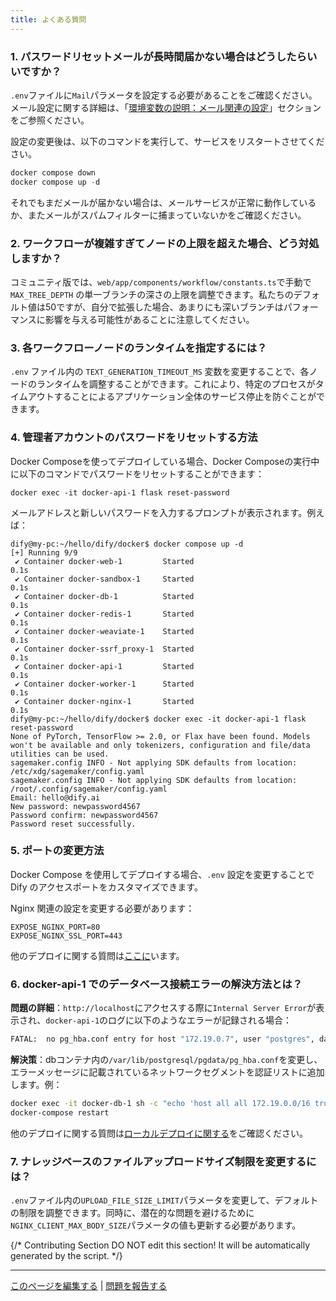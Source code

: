 ```yaml
---
title: よくある質問
---
```



### 1. パスワードリセットメールが長時間届かない場合はどうしたらいいですか？

`.env`ファイルに`Mail`パラメータを設定する必要があることをご確認ください。メール設定に関する詳細は、「[環境変数の説明：メール関連の設定](/ja-jp/getting-started/install-self-hosted/environments)」セクションをご参照ください。

設定の変更後は、以下のコマンドを実行して、サービスをリスタートさせてください。

```javascript
docker compose down
docker compose up -d
```

それでもまだメールが届かない場合は、メールサービスが正常に動作しているか、またメールがスパムフィルターに捕まっていないかをご確認ください。

### 2. ワークフローが複雑すぎてノードの上限を超えた場合、どう対処しますか？

コミュニティ版では、`web/app/components/workflow/constants.ts`で手動で `MAX_TREE_DEPTH` の単一ブランチの深さの上限を調整できます。私たちのデフォルト値は50ですが、自分で拡張した場合、あまりにも深いブランチはパフォーマンスに影響を与える可能性があることに注意してください。

### 3. 各ワークフローノードのランタイムを指定するには？

`.env` ファイル内の `TEXT_GENERATION_TIMEOUT_MS` 変数を変更することで、各ノードのランタイムを調整することができます。これにより、特定のプロセスがタイムアウトすることによるアプリケーション全体のサービス停止を防ぐことができます。

### 4. 管理者アカウントのパスワードをリセットする方法

Docker Composeを使ってデプロイしている場合、Docker Composeの実行中に以下のコマンドでパスワードをリセットすることができます：

```
docker exec -it docker-api-1 flask reset-password
```

メールアドレスと新しいパスワードを入力するプロンプトが表示されます。例えば：

```
dify@my-pc:~/hello/dify/docker$ docker compose up -d
[+] Running 9/9
 ✔ Container docker-web-1         Started                                                              0.1s 
 ✔ Container docker-sandbox-1     Started                                                              0.1s 
 ✔ Container docker-db-1          Started                                                              0.1s 
 ✔ Container docker-redis-1       Started                                                              0.1s 
 ✔ Container docker-weaviate-1    Started                                                              0.1s 
 ✔ Container docker-ssrf_proxy-1  Started                                                              0.1s 
 ✔ Container docker-api-1         Started                                                              0.1s 
 ✔ Container docker-worker-1      Started                                                              0.1s 
 ✔ Container docker-nginx-1       Started                                                              0.1s 
dify@my-pc:~/hello/dify/docker$ docker exec -it docker-api-1 flask reset-password
None of PyTorch, TensorFlow >= 2.0, or Flax have been found. Models won't be available and only tokenizers, configuration and file/data utilities can be used.
sagemaker.config INFO - Not applying SDK defaults from location: /etc/xdg/sagemaker/config.yaml
sagemaker.config INFO - Not applying SDK defaults from location: /root/.config/sagemaker/config.yaml
Email: hello@dify.ai
New password: newpassword4567
Password confirm: newpassword4567
Password reset successfully.
```

### 5. ポートの変更方法

Docker Compose を使用してデプロイする場合、`.env` 設定を変更することで Dify のアクセスポートをカスタマイズできます。

Nginx 関連の設定を変更する必要があります：

```
EXPOSE_NGINX_PORT=80
EXPOSE_NGINX_SSL_PORT=443
```

他のデプロイに関する質問は[ここに](/ja-jp/learn-more/faq/install-faq)います。

### 6. docker-api-1 でのデータベース接続エラーの解決方法とは？

**問題の詳細**：`http://localhost`にアクセスする際に`Internal Server Error`が表示され、`docker-api-1`のログに以下のようなエラーが記録される場合：

```bash
FATAL:  no pg_hba.conf entry for host "172.19.0.7", user "postgres", database "dify", no encryption
```

**解決策**：dbコンテナ内の`/var/lib/postgresql/pgdata/pg_hba.conf`を変更し、エラーメッセージに記載されているネットワークセグメントを認証リストに追加します。例：

```bash
docker exec -it docker-db-1 sh -c "echo 'host all all 172.19.0.0/16 trust' >> /var/lib/postgresql/data/pgdata/pg_hba.conf"
docker-compose restart
```

他のデプロイに関する質問は[ローカルデプロイに関する](../../learn-more/faq/install-faq)をご確認ください。

### 7. ナレッジベースのファイルアップロードサイズ制限を変更するには？

`.env`ファイル内の`UPLOAD_FILE_SIZE_LIMIT`パラメータを変更して、デフォルトの制限を調整できます。同時に、潜在的な問題を避けるために`NGINX_CLIENT_MAX_BODY_SIZE`パラメータの値も更新する必要があります。

{/*
Contributing Section
DO NOT edit this section!
It will be automatically generated by the script.
*/}

---

[このページを編集する](https://github.com/langgenius/dify-docs/edit/main/ja-jp/getting-started/install-self-hosted/faq.mdx) | [問題を報告する](https://github.com/langgenius/dify-docs/issues/new?title=ドキュメントの問題%3A%20&body=%23%23%20問題の説明%0A%3C%21--%20発見した問題について簡単に説明してください%20--%3E%0A%0A%23%23%20ページリンク%0Ahttps%3A%2F%2Fgithub.com%2Flanggenius%2Fdify-docs%2Fblob%2Fmain%2Fja-jp/getting-started/install-self-hosted%2Ffaq.mdx%0A%0A%23%23%20提案される変更%0A%3C%21--%20特定の変更案がある場合は、ここで説明してください%20--%3E%0A%0A%3C%21--%20ドキュメントの品質向上にご協力いただきありがとうございます！%20--%3E)

